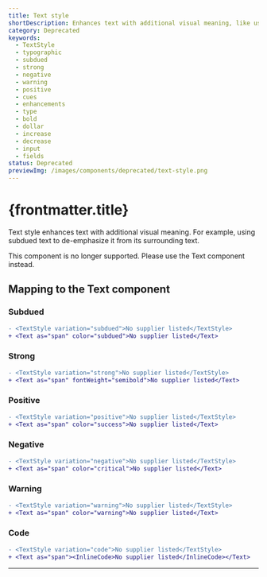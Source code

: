 ```yaml
---
title: Text style
shortDescription: Enhances text with additional visual meaning, like using subdued text to de-emphasize it.
category: Deprecated
keywords:
  - TextStyle
  - typographic
  - subdued
  - strong
  - negative
  - warning
  - positive
  - cues
  - enhancements
  - type
  - bold
  - dollar
  - increase
  - decrease
  - input
  - fields
status: Deprecated
previewImg: /images/components/deprecated/text-style.png
---
```


# {frontmatter.title}

<Lede>

Text style enhances text with additional visual meaning. For example, using subdued text to de-emphasize it from its surrounding text.

</Lede>

<StatusBanner status={frontmatter.status}>
  This component is no longer supported. Please use the Text component instead.
</StatusBanner>

<Examples />

<Props componentName={frontmatter.title} />

## Mapping to the Text component

### Subdued

```diff
- <TextStyle variation="subdued">No supplier listed</TextStyle>
+ <Text as="span" color="subdued">No supplier listed</Text>
```

### Strong

```diff
- <TextStyle variation="strong">No supplier listed</TextStyle>
+ <Text as="span" fontWeight="semibold">No supplier listed</Text>
```

### Positive

```diff
- <TextStyle variation="positive">No supplier listed</TextStyle>
+ <Text as="span" color="success">No supplier listed</Text>
```

### Negative

```diff
- <TextStyle variation="negative">No supplier listed</TextStyle>
+ <Text as="span" color="critical">No supplier listed</Text>
```

### Warning

```diff
- <TextStyle variation="warning">No supplier listed</TextStyle>
+ <Text as="span" color="warning">No supplier listed</Text>
```

### Code

```diff
- <TextStyle variation="code">No supplier listed</TextStyle>
+ <Text as="span"><InlineCode>No supplier listed</InlineCode></Text>
```

---
